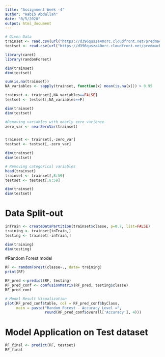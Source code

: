 ```yaml
---
title: "Assignment Week -4"
author: "Habib Abdullah"
date: "8/5/2020"
output: html_document
---
```


```r
# Given Data
trainset <- read.csv(url("https://d396qusza40orc.cloudfront.net/predmachlearn/pml-training.csv"))
testset <- read.csv(url("https://d396qusza40orc.cloudfront.net/predmachlearn/pml-testing.csv"))
```

```r
library(caret)
library(randomForest)
```

```r
dim(trainset)
dim(testset)

```

```r
sum(is.na(trainset))
NA_variables <- sapply(trainset, function(x) mean(is.na(x))) > 0.95

trainset <- trainset[,NA_variables==FALSE]
testset <- testset[,NA_variables==F]

dim(trainset)
dim(testset)
```

```r
#Removing variables with nearly zero varience.
zero_var <- nearZeroVar(trainset)


trainset <- trainset[,-zero_var]
testset <- testset[,-zero_var]

dim(trainset)
dim(testset)
```
```r
# Removing categorical variables
head(trainset)
trainset <- trainset[,8:59]
testset <- testset[,8:59]

dim(trainset)
dim(testset)
```


# Data Split-out
```r
inTrain <- createDataPartition(trainset$classe, p=0.7, list=FALSE)
training <- trainset[inTrain,]
testing <- trainset[-inTrain,]

dim(training)
dim(testing)
```


#Random Forest model
```r
RF <- randomForest(classe~., data= training)
print(RF)

RF_pred <-predict(RF, testing)
RF_pred_conf <- confusionMatrix(RF_pred, testing$classe)
RF_pred_conf
```

```r
# Model Result Visualization
plot(RF_pred_conf$table, col = RF_pred_conf$byClass, 
     main = paste("Random Forest - Accuracy Level =",
                  round(RF_pred_conf$overall['Accuracy'], 4)))
```

# Model Application on Test dataset
```r
RF_final <- predict(RF, testset)
RF_final
```

